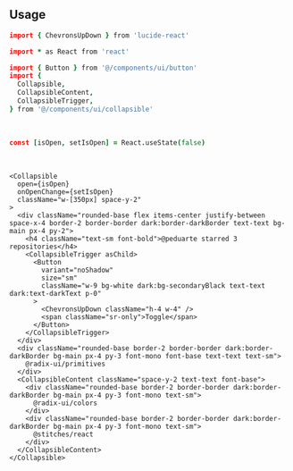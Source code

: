 ```coffeescript file=<rootDir>/src/components/ui/collapsible.tsx title="components/ui/collapsible.tsx"
```

<br />

## Usage

```coffeescript
import { ChevronsUpDown } from 'lucide-react'

import * as React from 'react'

import { Button } from '@/components/ui/button'
import {
  Collapsible,
  CollapsibleContent,
  CollapsibleTrigger,
} from '@/components/ui/collapsible'
```

<br />

```coffeescript
const [isOpen, setIsOpen] = React.useState(false)
```

<br />

```tsx
<Collapsible
  open={isOpen}
  onOpenChange={setIsOpen}
  className="w-[350px] space-y-2"
>
  <div className="rounded-base flex items-center justify-between space-x-4 border-2 border-border dark:border-darkBorder text-text bg-main px-4 py-2">
    <h4 className="text-sm font-bold">@peduarte starred 3 repositories</h4>
    <CollapsibleTrigger asChild>
      <Button
        variant="noShadow"
        size="sm"
        className="w-9 bg-white dark:bg-secondaryBlack text-text dark:text-darkText p-0"
      >
        <ChevronsUpDown className="h-4 w-4" />
        <span className="sr-only">Toggle</span>
      </Button>
    </CollapsibleTrigger>
  </div>
  <div className="rounded-base border-2 border-border dark:border-darkBorder bg-main px-4 py-3 font-mono font-base text-text text-sm">
    @radix-ui/primitives
  </div>
  <CollapsibleContent className="space-y-2 text-text font-base">
    <div className="rounded-base border-2 border-border dark:border-darkBorder bg-main px-4 py-3 font-mono text-sm">
      @radix-ui/colors
    </div>
    <div className="rounded-base border-2 border-border dark:border-darkBorder bg-main px-4 py-3 font-mono text-sm">
      @stitches/react
    </div>
  </CollapsibleContent>
</Collapsible>
```
